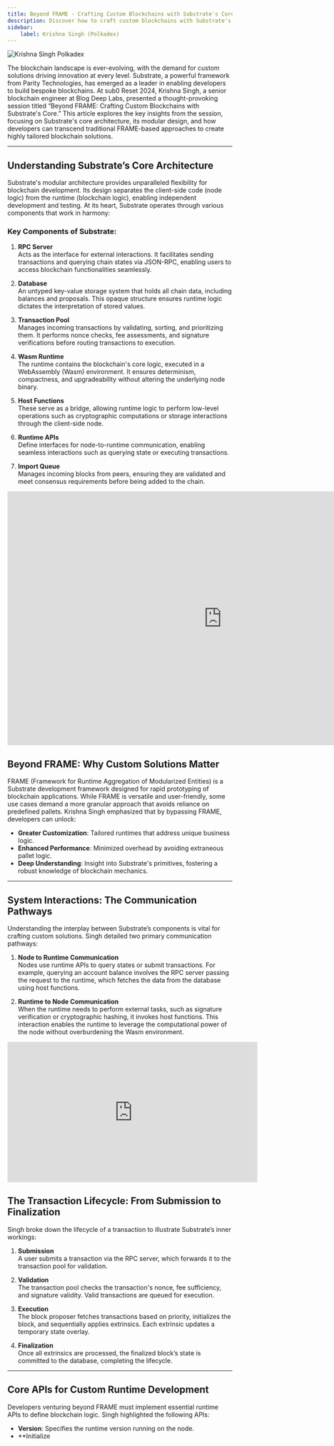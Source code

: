 ```yaml
---
title: Beyond FRAME - Crafting Custom Blockchains with Substrate's Core
description: Discover how to craft custom blockchains with Substrate's core, bypassing FRAME, for tailored, high-performance blockchain solutions.
sidebar:
    label: Krishna Singh (Polkadex)
---
```



<Image src={coverImage} alt="Krishna Singh Polkadex" />

The blockchain landscape is ever-evolving, with the demand for custom solutions driving innovation at every level. Substrate, a powerful framework from Parity Technologies, has emerged as a leader in enabling developers to build bespoke blockchains. At sub0 Reset 2024, Krishna Singh, a senior blockchain engineer at Blog Deep Labs, presented a thought-provoking session titled “Beyond FRAME: Crafting Custom Blockchains with Substrate's Core.” This article explores the key insights from the session, focusing on Substrate's core architecture, its modular design, and how developers can transcend traditional FRAME-based approaches to create highly tailored blockchain solutions.

---

## Understanding Substrate’s Core Architecture

Substrate's modular architecture provides unparalleled flexibility for blockchain development. Its design separates the client-side code (node logic) from the runtime (blockchain logic), enabling independent development and testing. At its heart, Substrate operates through various components that work in harmony:

### Key Components of Substrate:

1. **RPC Server**  
   Acts as the interface for external interactions. It facilitates sending transactions and querying chain states via JSON-RPC, enabling users to access blockchain functionalities seamlessly.

2. **Database**  
   An untyped key-value storage system that holds all chain data, including balances and proposals. This opaque structure ensures runtime logic dictates the interpretation of stored values.

3. **Transaction Pool**  
   Manages incoming transactions by validating, sorting, and prioritizing them. It performs nonce checks, fee assessments, and signature verifications before routing transactions to execution.

4. **Wasm Runtime**  
   The runtime contains the blockchain's core logic, executed in a WebAssembly (Wasm) environment. It ensures determinism, compactness, and upgradeability without altering the underlying node binary.

5. **Host Functions**  
   These serve as a bridge, allowing runtime logic to perform low-level operations such as cryptographic computations or storage interactions through the client-side node.

6. **Runtime APIs**  
   Define interfaces for node-to-runtime communication, enabling seamless interactions such as querying state or executing transactions.

7. **Import Queue**  
   Manages incoming blocks from peers, ensuring they are validated and meet consensus requirements before being added to the chain.

<iframe src="https://docs.google.com/presentation/d/e/2PACX-1vRpL7jwbrNqHirgSV5QIWuzMgpxOIeFAJ-GNrU3DkAw__ZsaZ0hLfUzOpCdEeSyp5rnguKF2QUkhD0j/embed?start=false&loop=false&delayms=3000" frameborder="0" width="960" height="569" allowfullscreen="true" mozallowfullscreen="true" webkitallowfullscreen="true"></iframe>

## Beyond FRAME: Why Custom Solutions Matter

FRAME (Framework for Runtime Aggregation of Modularized Entities) is a Substrate development framework designed for rapid prototyping of blockchain applications. While FRAME is versatile and user-friendly, some use cases demand a more granular approach that avoids reliance on predefined pallets. Krishna Singh emphasized that by bypassing FRAME, developers can unlock:

- **Greater Customization**: Tailored runtimes that address unique business logic.
- **Enhanced Performance**: Minimized overhead by avoiding extraneous pallet logic.
- **Deep Understanding**: Insight into Substrate's primitives, fostering a robust knowledge of blockchain mechanics.

---

## System Interactions: The Communication Pathways

Understanding the interplay between Substrate’s components is vital for crafting custom solutions. Singh detailed two primary communication pathways:

1. **Node to Runtime Communication**  
   Nodes use runtime APIs to query states or submit transactions. For example, querying an account balance involves the RPC server passing the request to the runtime, which fetches the data from the database using host functions.

2. **Runtime to Node Communication**  
   When the runtime needs to perform external tasks, such as signature verification or cryptographic hashing, it invokes host functions. This interaction enables the runtime to leverage the computational power of the node without overburdening the Wasm environment.

<iframe width="560" height="315" src="https://www.youtube.com/embed/T3U1QAcKrEU?si=6dF6N-rM3QY3fmhz" title="YouTube video player" frameborder="0" allow="accelerometer; autoplay; clipboard-write; encrypted-media; gyroscope; picture-in-picture; web-share" referrerpolicy="strict-origin-when-cross-origin" allowfullscreen></iframe>

## The Transaction Lifecycle: From Submission to Finalization

Singh broke down the lifecycle of a transaction to illustrate Substrate’s inner workings:

1. **Submission**  
   A user submits a transaction via the RPC server, which forwards it to the transaction pool for validation. 

2. **Validation**  
   The transaction pool checks the transaction's nonce, fee sufficiency, and signature validity. Valid transactions are queued for execution.

3. **Execution**  
   The block proposer fetches transactions based on priority, initializes the block, and sequentially applies extrinsics. Each extrinsic updates a temporary state overlay.

4. **Finalization**  
   Once all extrinsics are processed, the finalized block’s state is committed to the database, completing the lifecycle.

---

## Core APIs for Custom Runtime Development

Developers venturing beyond FRAME must implement essential runtime APIs to define blockchain logic. Singh highlighted the following APIs:

- **Version**: Specifies the runtime version running on the node.
- **Initialize
